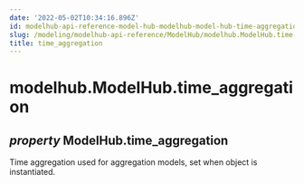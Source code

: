 ```yaml
---
date: '2022-05-02T10:34:16.896Z'
id: modelhub-api-reference-model-hub-modelhub-model-hub-time-aggregation
slug: /modeling/modelhub-api-reference/ModelHub/modelhub.ModelHub.time-aggregation/
title: time_aggregation
---
```


# modelhub.ModelHub.time_aggregation

<div class="property">

<h2 class="signature-property"><span class="type-annotation"><em>property</em></span> <span class="additional-name">ModelHub.</span><span class="name">time_aggregation</span></h2>


<div class="content">

Time aggregation used for aggregation models, set when object is instantiated.


</div>

</div>
